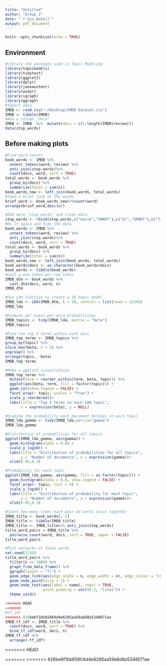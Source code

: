 ```yaml
---
title: "Untitled"
author: "Group 2"
date: "`r Sys.Date()`"
output: pdf_document
---
```


```r
knitr::opts_chunk$set(echo = TRUE)
```

## Environment
```r
#Library the packages used in Topic Modeling
library(topicmodels)
library(tidytext)
library(ggplot2)
library(dplyr)
library(janeaustenr)
library(widyr)
library(igraph)
library(ggraph)
#Import data
IMDB <- read.csv("~/Desktop/IMDB Dataset.csv")
IMDB <- tibble(IMDB)
#Add a column "docs"
IMDB <- IMDB  %>%  mutate(docs = c(1:length(IMDB$review)))
data(stop_words)
```

## Before making plots
```r
#Find word counts
book_words <- IMDB %>%
  unnest_tokens(word, review) %>%
  anti_join(stop_words)%>%
  count(docs, word, sort = TRUE)
total_words <- book_words %>% 
  group_by(docs) %>% 
  summarize(total = sum(n))
book_words_new <- left_join(book_words, total_words)
#Take a brief look at the words
brief_word <- book_words_new%>%count(word)
arrange(brief_word,desc(n))
```
```r
#Add more "stop_words" and clean data
stop_words <- rbind(stop_words,c("movie","SMART"),c("br","SMART"),c("film","SMART"),c("time","SMART"),c("story","SMART"),c("people","SMART"),c("bad","SMART"),c("watch","SMART"),c("movies","SMART"),c("characters","SMART"),c("character","SMART"),c("films","SMART"),c("scenes","SMART"),c("scene","SMART"),c("watching","SMART"),c("10","SMART"),c("times","SMART"))
#Do it again and tidy the data
book_words <- IMDB %>%
  unnest_tokens(word, review) %>%
  anti_join(stop_words)%>%
  count(docs, word, sort = TRUE)
total_words <- book_words %>% 
  group_by(docs) %>% 
  summarize(total = sum(n))
book_words_new <- left_join(book_words, total_words)
book_words$docs <- as.character(book_words$docs)
book_words <- tibble(book_words)
#Cast a one-token-per-row table
IMDB_dtm <- book_words %>%
  cast_dtm(docs, word, n)
IMDB_dtm
```
```r
#Use LDA function to create a 10 topic model
IMDB_lda <- LDA(IMDB_dtm, k = 10, control = list(seed = 1234))
IMDB_lda
```


```r
#Examine per-topic-per-word probabilities
IMDB_topics <- tidy(IMDB_lda, matrix = "beta")
IMDB_topics
```
```r
#Find the top 5 terms within each docs
IMDB_top_terms <- IMDB_topics %>%
group_by(topic) %>%
slice_max(beta, n = 5) %>% 
ungroup() %>%
arrange(topic, -beta)
IMDB_top_terms
```
```r
#Make a ggplot2 visualization
IMDB_top_terms %>%
  mutate(term = reorder_within(term, beta, topic)) %>%
  ggplot(aes(beta, term, fill = factor(topic))) +
  geom_col(show.legend = FALSE) +
  facet_wrap(~ topic, scales = "free") +
  scale_y_reordered()+
  labs(title = "Top 5 terms in each LDA topic",
       x = expression(beta), y = NULL)
```
```r
#Examine the probability each document belongs in each topic
IMDB_lda_gamma <- tidy(IMDB_lda,matrix="gamma")
IMDB_lda_gamma
```
```r
#Distribution of probablities for all topics
ggplot(IMDB_lda_gamma, aes(gamma)) +
  geom_histogram(alpha = 0.8) +
  scale_y_log10() +
  labs(title = "Distribution of probabilities for all topics",
       y = "Number of documents", x = expression(gamma))+
  xlim(0.05,0.3)
```
```r
#Probability for each topic
ggplot(IMDB_lda_gamma, aes(gamma, fill = as.factor(topic))) +
  geom_histogram(alpha = 0.8, show.legend = FALSE) +
  facet_wrap(~ topic, ncol = 4) +
  scale_y_log10() +
  labs(title = "Distribution of probability for each topic",
       y = "Number of documents", x = expression(gamma))+
  xlim(0.05,0.3)
```
```r
#Count how many times each pair od words occur together
IMDB_title <- book_words[,-3]
IMDB_title <- tibble(IMDB_title)
IMDB_title <- IMDB_title%>% anti_join(stop_words)
title_word_pairs <-IMDB_title %>% 
  pairwise_count(word, docs, sort = TRUE, upper = FALSE)
title_word_pairs
```
```r
#Plot networks of these words
set.seed(1234)
title_word_pairs %>%
  filter(n >= 1000) %>%
  graph_from_data_frame() %>%
  ggraph(layout = "fr") +
  geom_edge_link(aes(edge_alpha = n, edge_width = n), edge_colour = "cyan4") +
  geom_node_point(size = 1) +
  geom_node_text(aes(label = name), repel = TRUE, 
                 point.padding = unit(0.2, "lines")) +
  theme_void()
```
```r
<<<<<<< HEAD
=======
#tf_idf
>>>>>>> 826be6f1bb65804d4e6285aa59a8d8a5348071ae
IMDB_tf_idf <- IMDB_title %>% 
  count(docs, word, sort = TRUE) %>%
  bind_tf_idf(word, docs, n)
IMDB_tf_idf %>% 
  arrange(-tf_idf)
```
<<<<<<< HEAD

=======
>>>>>>> 826be6f1bb65804d4e6285aa59a8d8a5348071ae
